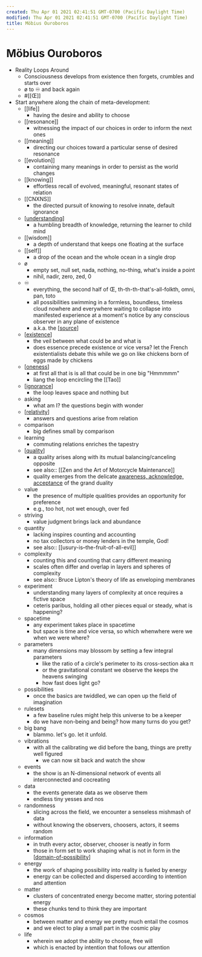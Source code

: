 ```yaml
---
created: Thu Apr 01 2021 02:41:51 GMT-0700 (Pacific Daylight Time)
modified: Thu Apr 01 2021 02:41:51 GMT-0700 (Pacific Daylight Time)
title: Möbius Ouroboros
---
```


# Möbius Ouroboros

- Reality Loops Around
  - Consciousness develops from existence then forgets, crumbles and starts over
  - ø to ♾ and back again
  - #[[Œ]]
- Start anywhere along the chain of meta-development:
  - [[life]]
    - having the desire and ability to choose
  - [[resonance]]
    - witnessing the impact of our choices in order to inform the next ones
  - [[meaning]]
    - directing our choices toward a particular sense of desired resonance
  - [[evolution]]
    - containing many meanings in order to persist as the world changes
  - [[knowing]]
    - effortless recall of evolved, meaningful, resonant states of relation
  - [[CNXNS]]
    - the directed pursuit of knowing to resolve innate, default ignorance
  - [[understanding]]
    - a humbling breadth of knowledge, returning the learner to child mind
  - [[wisdom]]
    - a depth of understand that keeps one floating at the surface
  - [[self]]
    - a drop of the ocean and the whole ocean in a single drop
  - ø
    - empty set, null set, nada, nothing, no-thing, what's inside a point
    - nihil, nadir, zero, zed, 0
  - ♾
    - everything, the second half of Œ, th-th-th-that's-all-folkth, omni, pan, toto
    - all possibilities swimming in a formless, boundless, timeless cloud nowhere and everywhere waiting to collapse into manifested experience at a moment's notice by any conscious observer in any plane of existence
    - a.k.a. the [[source]]
  - [[existence]]
    - the veil between what could be and what is
    - does essence precede existence or vice versa? let the French existentialists debate this while we go on like chickens born of eggs made by chickens
  - [[oneness]]
    - at first all that is is all that could be in one big "Hmmmmm"
    - liang the loop encircling the [[Tao]]
  - [[ignorance]]
    - the loop leaves space and nothing but
  - asking
    - what am I? the questions begin with wonder
  - [[relativity]]
    - answers and questions arise from relation
  - comparison
    - big defines small by comparison
  - learning
    - commuting relations enriches the tapestry
  - [[quality]]
    - a quality arises along with its mutual balancing/canceling opposite
    - see also:: [[Zen and the Art of Motorcycle Maintenance]]
    - quality emerges from the delicate [awareness, acknowledge, acceptance]([[AAA]]) of the grand duality
  - value
    - the presence of multiple qualities provides an opportunity for preference
    - e.g., too hot, not wet enough, over fed
  - striving
    - value judgment brings lack and abundance
  - quantity
    - lacking inspires counting and accounting
    - no tax collectors or money lenders in the temple, God!
    - see also:: [[usury-is–the-fruit-of-all-evil]]
  - complexity
    - counting this and counting that carry different meaning
    - scales often differ and overlap in layers and spheres of complexity
    - see also:: Bruce Lipton's theory of life as enveloping membranes
  - experiment
    - understanding many layers of complexity at once requires a fictive space
    - ceteris paribus, holding all other pieces equal or steady, what is happening?
  - spacetime
    - any experiment takes place in spacetime
    - but space is time and vice versa, so which whenwhere were we when we were where?
  - parameters
    - many dimensions may blossom by setting a few integral parameters
      - like the ratio of a circle's perimeter to its cross-section aka π
      - or the gravitational constant we observe the keeps the heavens swinging
      - how fast does light go?
  - possibilities
    - once the basics are twiddled, we can open up the field of imagination
  - rulesets
    - a few baseline rules might help this universe to be a keeper
    - do we have non-being and being? how many turns do you get?
  - big bang
    - blammo. let's go. let it unfold.
  - vibrations
    - with all the calibrating we did before the bang, things are pretty well figured
      - we can now sit back and watch the show
  - events
    - the show is an N-dimensional network of events all interconnected and cocreating
  - data
    - the events generate data as we observe them
    - endless tiny yesses and nos
  - randomness
    - slicing across the field, we encounter a senseless mishmash of data
    - without knowing the observers, choosers, actors, it seems random
  - information
    - in truth every actor, observer, chooser is neatly in form
    - those in form set to work shaping what is not in form in the [[domain-of-possibility]]
  - energy
    - the work of shaping possibility into reality is fueled by energy
    - energy can be collected and dispersed according to intention and attention
  - matter
    - clusters of concentrated energy become matter, storing potential energy
    - these chunks tend to think they are important
  - cosmos
    - between matter and energy we pretty much entail the cosmos
    - and we elect to play a small part in the cosmic play
  - life
    - wherein we adopt the ability to choose, free will
    - which is enacted by intention that follows our attention

[//begin]: # "Autogenerated link references for markdown compatibility"
[understanding]: understanding "understanding"
[source]: ../../archives/roam/source "Source"
[existence]: existence "Existence"
[oneness]: oneness "oneness"
[ignorance]: ignorance "Ignorance"
[relativity]: relativity "relativity"
[quality]: quality "quality"
[domain-of-possibility]: domain-of-possibility "Domain of Possibility"
[//end]: # "Autogenerated link references"